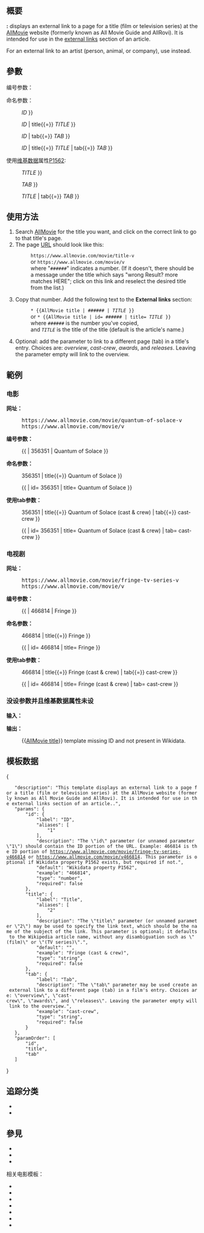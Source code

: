 {{Documentation subpage}}
<!-- 在本行下編輯模板說明 -->
{{Uses Wikidata|P1562}}
{{Lua|Module:EditAtWikidata}}

== 概要 ==
'''{{NAMESPACE}}:{{BASEPAGENAME}}''' displays an external link to a page for a title (film or television series) at the [[AllMovie]] website (formerly known as All Movie Guide and AllRovi). It is intended for use in the [[Wikipedia:External links|external links]] section of an article.

For an external link to an artist (person, animal, or company), use {{tl|AllMovie name}} instead.

== 參數 ==
编号参数：
: {{tlcw|{{BASEPAGENAME}} | <var>ID</var> }}
: {{tlcw|{{BASEPAGENAME}} | <var>ID</var> | <var>NAME</var> }}

命名参数：
: {{tlcw|{{BASEPAGENAME}} | id{{=}} <var>ID</var> }}
: {{tlcw|{{BASEPAGENAME}} | id{{=}} <var>ID</var> | title{{=}} <var>TITLE</var> }}
: {{tlcw|{{BASEPAGENAME}} | id{{=}} <var>ID</var> | tab{{=}} <var>TAB</var> }}
: {{tlcw|{{BASEPAGENAME}} | id{{=}} <var>ID</var> | title{{=}} <var>TITLE</var> | tab{{=}} <var>TAB</var> }}

使用[[维基数据]]属性[[d:Property:P1562|P1562]]:
: {{tlcw|{{BASEPAGENAME}}}}
: {{tlcw|{{BASEPAGENAME}} | title{{=}} <var>TITLE</var> }}
: {{tlcw|{{BASEPAGENAME}} | tab{{=}} <var>TAB</var> }}
: {{tlcw|{{BASEPAGENAME}} | title{{=}} <var>TITLE</var> | tab{{=}} <var>TAB</var> }}

== 使用方法 ==
# Search [https://www.allmovie.com/ AllMovie] for the title you want, and click on the correct link to go to that title's page.
# The page [[URL]] should look like this:
#: <code><nowiki>https://www.allmovie.com/movie/title-v</nowiki>{{Hilite|######}}</code>
#: or <code><nowiki>https://www.allmovie.com/movie/v</nowiki>{{Hilite|######}}</code>
#: where "<code>######</code>" indicates a number. (If it doesn't, there should be a message under the title which says "wrong Result? more matches HERE"; click on this link and reselect the desired title from the list.)
# Copy {{em|only}} that number. Add the following text to the '''External links''' section:
#: <code><nowiki>* {{</nowiki>AllMovie title | ###### | ''TITLE'' }}</code>
#: or <code><nowiki>* {{</nowiki>AllMovie title | id= ###### | title= ''TITLE'' }}</code>
#: where <code>######</code> is the number you've copied,
#: and <code>''TITLE''</code> is the title of the title (default is the article's name.)
# Optional: add the parameter {{Para|tab}} to link to a different page (tab) in a title's entry. Choices are: ''overview'', ''cast-crew'', ''awards'', and ''releases''. Leaving the parameter empty will link to the overview.

== 範例 ==

=== 电影 ===
'''网址：'''
: <kbd><nowiki>https://</nowiki>www.allmovie.com/movie/quantum-of-solace-v{{Hilite|356351}}</kbd>
: <kbd><nowiki>https://</nowiki>www.allmovie.com/movie/v{{Hilite|356351}}</kbd>

'''编号参数：'''
: {{tlcw|{{BASEPAGENAME}} | 356351 | Quantum of Solace }}
: {{{{BASEPAGENAME}} | 356351 | Quantum of Solace }}

'''命名参数：'''
: {{tlcw|{{BASEPAGENAME}} | id{{=}} 356351 | title{{=}} Quantum of Solace }}
: {{{{BASEPAGENAME}} | id= 356351 | title= Quantum of Solace }}

'''使用tab参数：'''
: {{tlcw|{{BASEPAGENAME}} | id{{=}} 356351 | title{{=}} Quantum of Solace (cast & crew) | tab{{=}} cast-crew }}
: {{{{BASEPAGENAME}} | id= 356351 | title= Quantum of Solace (cast & crew) | tab= cast-crew }}

=== 电视剧 ===
'''网址：'''
: <kbd><nowiki>https://</nowiki>www.allmovie.com/movie/fringe-tv-series-v{{Hilite|466814}}</kbd>
: <kbd><nowiki>https://</nowiki>www.allmovie.com/movie/v{{Hilite|466814}}</kbd>

'''编号参数：'''
: {{tlcw|{{BASEPAGENAME}} | 466814 | Fringe }}
: {{{{BASEPAGENAME}} | 466814 | Fringe }}

'''命名参数：'''
: {{tlcw|{{BASEPAGENAME}} | id{{=}} 466814 | title{{=}} Fringe }}
: {{{{BASEPAGENAME}} | id= 466814 | title= Fringe }}

'''使用tab参数：'''
: {{tlcw|{{BASEPAGENAME}} | id{{=}} 466814 | title{{=}} Fringe (cast & crew) | tab{{=}} cast-crew }}
: {{{{BASEPAGENAME}} | id= 466814 | title= Fringe (cast & crew) | tab= cast-crew }}

=== 没设参数并且维基数据属性未设 ===
'''输入：'''
: {{tlcw|{{BASEPAGENAME}}}}
'''输出：'''
: <span class="error">&#123;&#123;[[Template:AllMovie title|AllMovie title]]&#125;&#125; template missing ID and not present in Wikidata.</span>

== 模板数据 ==
{{TemplateData header}}
<templatedata>
{
	"description": "This template displays an external link to a page for a title (film or television series) at the AllMovie website (formerly known as All Movie Guide and AllRovi). It is intended for use in the external links section of an article..",
	"params": {
		"id": {
			"label": "ID",
			"aliases": [
				"1"
			],
			"description": "The \"id\" parameter (or unnamed parameter \"1\") should contain the ID portion of the URL. Example: 466814 is the ID portion of https://www.allmovie.com/movie/fringe-tv-series-v466814 or https://www.allmovie.com/movie/v466814. This parameter is optional if Wikidata property P1562 exists, but required if not.",
			"default": "Wikidata property P1562",
			"example": "466814",
			"type": "number",
			"required": false
		},
		"title": {
			"label": "Title",
			"aliases": [
				"2"
			],
			"description": "The \"title\" parameter (or unnamed parameter \"2\") may be used to specify the link text, which should be the name of the subject of the link. This parameter is optional; it defaults to the Wikipedia article name, without any disambiguation such as \"(film)\" or \"(TV series)\".",
			"default": "{{PAGENAMEBASE}}",
			"example": "Fringe (cast & crew)",
			"type": "string",
			"required": false
		},
		"tab": {
			"label": "Tab",
			"description": "The \"tab\" parameter may be used create an external link to a different page (tab) in a film's entry. Choices are: \"overview\", \"cast-crew\", \"awards\", and \"releases\". Leaving the parameter empty will link to the overview.",
			"example": "cast-crew",
			"type": "string",
			"required": false
		}
	},
	"paramOrder": [
		"id",
		"title",
		"tab"
	]
}
</templatedata>

== 追踪分类 ==
* {{clc|AllMovie titles with invalid value}}
* {{clc|AllMovie titles with a tab value of review}}

== 參見 ==
* {{tl|AllMovie name}}
* {{tl|AllMusic}}
* {{tl|AllGame}}
相关电影模板：
* {{tl|IMDb title}}
* {{tl|TCMDb title}}
* {{tl|AFI film}}
* {{tl|BFI}} 
* {{tl|Rotten Tomatoes}}
* {{tl|Metacritic film}}
* {{tl|Mojo title}}

<includeonly>{{Sandbox other||
<!-- 本行下加入模板的分類 -->
[[Category:电影外部链接模板]]
[[Category:電視外部資源模板]]
[[Category:添加追踪分类的模板]]
}}</includeonly>